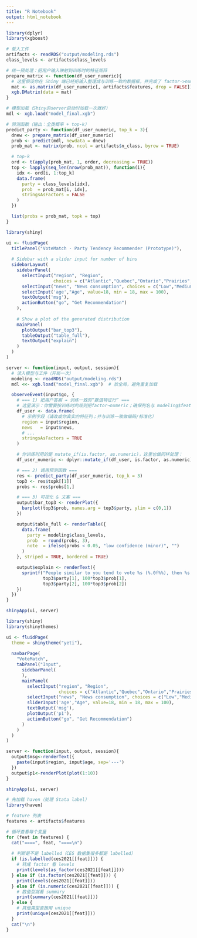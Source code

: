 ```yaml
---
title: "R Notebook"
output: html_notebook
---
```


```r
library(dplyr)
library(xgboost)

# 载入工件
artifacts <- readRDS("output/modeling.rds")
class_levels <- artifacts$class_levels
```

```r
# 统一预处理：把用户输入映射到训练时的特征矩阵
prepare_matrix <- function(df_user_numeric){
  # 这里假设你在 Shiny 端已经把输入整理成与训练一致的数据框，并完成了 factor->numeric 的处理
  mat <- as.matrix(df_user_numeric[, artifacts$features, drop = FALSE])
  xgb.DMatrix(data = mat)
}

# 模型加载（Shiny的server启动时加载一次就好）
mdl <- xgb.load("model_final.xgb")

# 预测函数（输出：全类概率 + top-k）
predict_party <- function(df_user_numeric, top_k = 3){
  dnew <- prepare_matrix(df_user_numeric)
  prob <- predict(mdl, newdata = dnew)
  prob_mat <- matrix(prob, ncol = artifacts$n_class, byrow = TRUE)

  # top-k
  ord <- t(apply(prob_mat, 1, order, decreasing = TRUE))
  top <- lapply(seq_len(nrow(prob_mat)), function(i){
    idx <- ord[i, 1:top_k]
    data.frame(
      party = class_levels[idx],
      prob  = prob_mat[i, idx],
      stringsAsFactors = FALSE
    )
  })

  list(probs = prob_mat, topk = top)
}
```

```r
library(shiny)

ui <- fluidPage(
  titlePanel("VoteMatch - Party Tendency Recommender (Prototype)"),
  
  # Sidebar with a slider input for number of bins  
  sidebarLayout(
    sidebarPanel(
      selectInput("region", "Region", 
                  choices = c("Atlantic","Quebec","Ontario","Prairies","BC")),
      selectInput("news", "News consumption", choices = c("Low","Medium","High")),
      selectInput('age',"Age", value=18, min = 18, max = 100),
      textOutput('msg'),
      actionButton("go", "Get Recommendation")
    ),
    
    # Show a plot of the generated distribution
    mainPanel(
      plotOutput("bar_top3"),
      tableOutput("table_full"),
      textOutput("explain")
    )
  )
)

server <- function(input, output, session){
  # 读入模型与工件（开局一次）
  modeling <- readRDS("output/modeling.rds")
  mdl <<- xgb.load("model_final.xgb")  # 放全局，避免重复加载

  observeEvent(input$go, {
    # === 1) 把用户答案 → 训练一致的“数值特征行” ===
    # 这里演示：你需要按训练时的规则把factor→numeric；确保列名与 modeling$features 一致
    df_user <- data.frame(
      # 示例字段（请改成你真实的特征列；并与训练一致做编码/标准化）
      region = input$region,
      news   = input$news,
      # ...
      stringsAsFactors = TRUE
    )

    # 你训练时用的是 mutate_if(is.factor, as.numeric)，这里也做同样处理：
    df_user_numeric <- dplyr::mutate_if(df_user, is.factor, as.numeric)

    # === 2) 调用预测函数 ===
    res <- predict_party(df_user_numeric, top_k = 3)
    top3 <- res$topk[[1]]
    probs <- res$probs[1,]

    # === 3) 可视化 & 文案 ===
    output$bar_top3 <- renderPlot({
      barplot(top3$prob, names.arg = top3$party, ylim = c(0,1))
    })

    output$table_full <- renderTable({
      data.frame(
        party = modeling$class_levels,
        prob  = round(probs, 3),
        note  = ifelse(probs < 0.05, "low confidence (minor)", "")
      )
    }, striped = TRUE, bordered = TRUE)

    output$explain <- renderText({
      sprintf("People similar to you tend to vote %s (%.0f%%), then %s (%.0f%%).",
              top3$party[1], 100*top3$prob[1],
              top3$party[2], 100*top3$prob[2])
    })
  })
}

shinyApp(ui, server)

```

```r
library(shiny)
library(shinythemes)

ui <- fluidPage(
  theme = shinytheme("yeti"),
  
  navbarPage(
    "VoteMatch",
    tabPanel("Input",
      sidebarPanel(
      ),
      mainPanel(
        selectInput("region", "Region", 
                    choices = c("Atlantic","Quebec","Ontario","Prairies","BC")),
        selectInput("news", "News consumption", choices = c("Low","Medium","High")),
        sliderInput('age',"Age", value=18, min = 18, max = 100),
        textOutput('msg'),
        plotOutput('p1'),
        actionButton("go", "Get Recommendation")
      )
    )
  )
)

server <- function(input, output, session){
  output$msg<-renderText({
    paste(input$region, input$age, sep='---')
  })
  output$p1<-renderPlot(plot(1:10))
}

shinyApp(ui, server)

```
```r
# 先加载 haven（处理 Stata label）
library(haven)

# feature 列表
features <- artifacts$features

# 循环查看每个变量
for (feat in features) {
  cat("====", feat, "====\n")
  
  # 判断是不是 labelled（CES 数据集很多都是 labelled）
  if (is.labelled(ces2021[[feat]])) {
    # 转成 factor 看 levels
    print(levels(as_factor(ces2021[[feat]])))
  } else if (is.factor(ces2021[[feat]])) {
    print(levels(ces2021[[feat]]))
  } else if (is.numeric(ces2021[[feat]])) {
    # 数值型就看 summary
    print(summary(ces2021[[feat]]))
  } else {
    # 其他类型直接用 unique
    print(unique(ces2021[[feat]]))
  }
  cat("\n")
}
```

